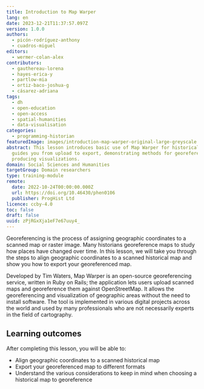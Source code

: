 ```yaml
---
title: Introduction to Map Warper
lang: en
date: 2023-12-21T11:37:57.097Z
version: 1.0.0
authors:
  - picón-rodríguez-anthony
  - cuadros-miguel
editors:
  - wermer-colan-alex
contributors:
  - gauthereau-lorena
  - hayes-erica-y
  - partlow-mia
  - ortiz-baco-joshua-g
  - cásarez-adriana
tags:
  - dh
  - open-education
  - open-access
  - spatial-humanities
  - data-visualisation
categories:
  - programming-historian
featuredImage: images/introduction-map-warper-original-large-greyscale.png
abstract: This lesson introduces basic use of Map Warper for historical maps. It
  guides you from upload to export, demonstrating methods for georeferencing and
  producing visualizations.
domain: Social Sciences and Humanities
targetGroup: Domain researchers
type: training-module
remote:
  date: 2022-10-24T00:00:00.000Z
  url: https://doi.org/10.46430/phen0106
  publisher: ProgHist Ltd
licence: ccby-4.0
toc: false
draft: false
uuid: zPjRGxXja1eF7e67uuy4_
---
```

Georeferencing is the process of assigning geographic coordinates to a scanned map or raster image. Many historians georeference maps to study how places have changed over time. In this lesson, we will take you through the steps to align geographic coordinates to a scanned historical map and show you how to export your georeferenced map.

Developed by Tim Waters, Map Warper is an open-source georeferencing service, written in Ruby on Rails; the application lets users upload scanned maps and georeference them against OpenStreetMap. It allows the georeferencing and visualization of geographic areas without the need to install software. The tool is implemented in various digital projects across the world and used by many professionals who are not necessarily experts in the field of cartography.

## Learning outcomes

After completing this lesson, you will be able to:

- Align geographic coordinates to a scanned historical map
- Export your georeferenced map to different formats
- Understand the various considerations to keep in mind when choosing a historical map to georeference

<ExternalResource title="Interested in learning more?" subtitle="Check out this lesson on Programming Historian's website" url="https://doi.org/10.46430/phen0106" />